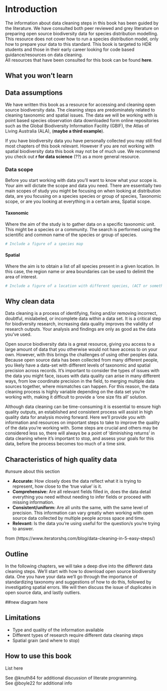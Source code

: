 # Introduction

The information about data cleaning steps in this book has been guided by the literature. We have consulted both peer reviewed and grey literature on preparing open source biodiversity data for species distribution modelling. This resource does not cover how to run a species distribution model, only how to prepare your data to this standard. This book is targeted to HDR students and those in their early career looking for code based guidance/resources on data cleaning. \
All resources that have been consulted for this book can be found **here**.

## What you won't learn 

## Data assumptions

We have written this book as a resource for accessing and cleaning open source biodiversity data. The cleaning steps are predominately related to cleaning taxonomic and spatial issues. The data we will be working with is point based species observation data downloaded form online repositories such as the Global Biodiversity Information Facility (GBIF), the Atlas of Living Australia (ALA), (**maybe a third example**).

If you have biodiversity data you have personally collected you may still find most chapters of this book relevant. However if you are not working with spatial biodiversity data this book may not be of much use. We recommend you check out **r for data science** (??) as a more general resource.

### Data scope

Before you start working with data you'll want to know what your scope is. Your aim will dictate the scope and data you need. There are essentially two main scopes of study you might be focusing on when looking at distribution data, are you focusing on a species species or group of species, Taxonomic scope, or are you looking at everything in a certain area, Spatial scope.

#### **Taxonomic**

Where the aim of the study is to gather data on a specific taxonomic unit. This might be a species or a community. The search is performed using the scientific and common name of the species or group of species.

```r
# Include a figure of a species map
```

#### **Spatial** 

Where the aim is to obtain a list of all species present in a given location. In this case, the region name or area boundaries can be used to delimit the area of interest.

```r
# Include a figure of a location with different species, (ACT or something)
```

## Why clean data

Data cleaning is a process of identifying, fixing and/or removing incorrect, doubtful, mislabeled, or incomplete data within a data set. It is a critical step for biodiversity research, increasing data quality improves the validity of research outputs. Your analysis and findings are only as good as the data you've used.

Open source biodiversity data is a great resource, giving you access to a large amount of data that you otherwise would not have access to on your own. However, with this brings the challenges of using other peoples data. Because open source data has been collected from many different people, you likely have a data-set with different levels of taxonomic and spatial precision across records. It's important to consider the types of issues with the data you might face, issues with data quality can arise in many different ways, from low coordinate precision in the field, to merging multiple data sources together, where mismatches can happen. For this reason, the data cleaning process is highly variable depending on the data set you're working with, making it difficult to provide a 'one size fits all' solution.

Although data cleaning can be time-consuming it is essential to ensure high quality outputs, an established and consistent process will assist in high quality data for analysis moving forward. Here we'll provide you with information and resources on important steps to take to improve the quality of the data you're working with. Some steps are crucial and others may be considered less so, there will always be a point of 'diminishing returns' in data cleaning where it's important to stop, and assess your goals for this data, before the process becomes too much of a time sink.

## Characteristics of high quality data

#unsure about this section

-   **Accurate:** How closely does the data reflect what it is trying to represent, how close to the 'true value' is it.
-   **Comprehensive:** Are all relevant fields filled in, does the data detail everything you need without needing to infer fields or proceed with missing information.
-   **Consistent/uniform:** Are all units the same, with the same level of precision. This information can vary greatly when working with open source data collected by multiple people across space and time.
-   **Relevant:** Is the data you're using useful for the question/s you're trying to answer.

from (https://www.iteratorshq.com/blog/data-cleaning-in-5-easy-steps/)

## Outline

In the following chapters, we will take a deep dive into the different data cleaning steps. We'll start with how to download open source biodiversity data. One you have your data we'll go through the importance of standardizing taxonomy and suggestions of how to do this, followed by investigating spatial errors. We will then discuss the issue of duplicates in open source data, and lastly outliers.

##new diagram here

## Limitations

-   Type and quality of the information available
-   Different types of research require different data cleaning steps
-   Spatial grain (and where to stop)

## How to use this book

List here

See @knuth84 for additional discussion of literate programming.\
See @boyle22 for additional info
